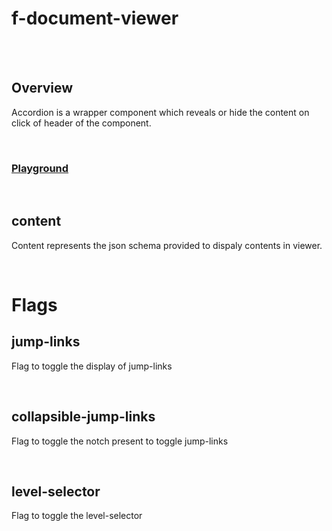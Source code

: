 
<Meta of={FDocumentViewer} />

# f-document-viewer

<br />

<br />

## Overview

<f-divider />

Accordion is a wrapper component which reveals or hide the content on click of header of the component.

<br />

### [Playground](/story/cldcvr-flow-core-f-document-viewer--playground)

<Canvas>
	<Story of={FDocumentViewer.Playground} />
</Canvas>

<br />

## content

<f-divider />

Content represents the json schema provided to dispaly contents in viewer.

<Canvas>
	<Story of={FDocumentViewer.Content} />
</Canvas>

<br />

# Flags

## jump-links

<f-divider />

Flag to toggle the display of jump-links

<Canvas>
	<Story of={FDocumentViewer.JumpLinks} />
</Canvas>

<br />

## collapsible-jump-links

<f-divider />

Flag to toggle the notch present to toggle jump-links

<Canvas>
	<Story of={FDocumentViewer.CollapsibleJumpLinks} />
</Canvas>

<br />

## level-selector

<f-divider />

Flag to toggle the level-selector

<Canvas>
	<Story of={FDocumentViewer.LevelSelector} />
</Canvas>
